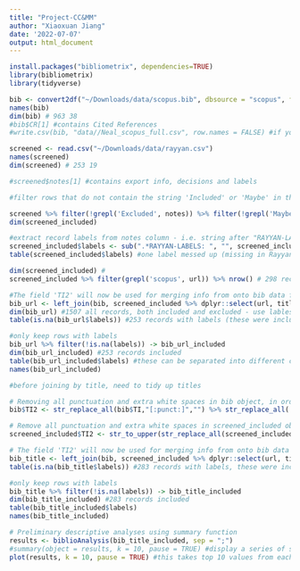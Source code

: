 ```yaml
---
title: "Project-CC&MM"
author: "Xiaoxuan Jiang"
date: '2022-07-07'
output: html_document
---
```


```r
install.packages("bibliometrix", dependencies=TRUE)
library(bibliometrix)
library(tidyverse)
```

```r
bib <- convert2df("~/Downloads/data/scopus.bib", dbsource = "scopus", format = "bibtex") # Convert to a bibliometric data frame
names(bib)
dim(bib) # 963 38 
#bib$CR[1] #contains Cited References
#write.csv(bib, "data//Neal_scopus_full.csv", row.names = FALSE) #if you want to save this data frame as a csv file
```

```r
screened <- read.csv("~/Downloads/data/rayyan.csv")
names(screened)
dim(screened) # 253 19

#screened$notes[1] #contains export info, decisions and labels

#filter rows that do not contain the string 'Included' or 'Maybe' in the notes column

screened %>% filter(!grepl('Excluded', notes)) %>% filter(!grepl('Maybe', notes)) -> screened_included
dim(screened_included)

#extract record labels from notes column - i.e. string after "RAYYAN-LABELS: "
screened_included$labels <- sub(".*RAYYAN-LABELS: ", "", screened_included$notes)
table(screened_included$labels) #one label messed up (missing in Rayyan): screened_included[235,] #key == rayyan-171377150 - should be "Bird,Other,Marine Mammals" 

dim(screened_included) #
screened_included %>% filter(grepl('scopus', url)) %>% nrow() # 298 records from Scopus (these records have doi contained in their url string), some of these records were excluded during Rayyan screening
```

```r
#The field 'TI2' will now be used for merging info from onto bib data frame
bib_url <- left_join(bib, screened_included %>% dplyr::select(url, title, year, journal, labels), by = "url")
dim(bib_url) #1507 all records, both included and excluded - use lables column to separate these
table(is.na(bib_url$labels)) #253 records with labels (these were included, if no lebels - not included)

#only keep rows with labels
bib_url %>% filter(!is.na(labels)) -> bib_url_included
dim(bib_url_included) #253 records included
table(bib_url_included$labels) #these can be separated into different columns, one for each group of animals
names(bib_url_included)
```

```r
#before joining by title, need to tidy up titles

# Removing all punctuation and extra white spaces in bib object, in order to compare dataframes by Title:
bib$TI2 <- str_replace_all(bib$TI,"[:punct:]","") %>% str_replace_all(.,"[ ]+", " ") 

# Remove all punctuation and extra white spaces in screened_included object, in order to compare dataframes by Title:
screened_included$TI2 <- str_to_upper(str_replace_all(screened_included$title,"[:punct:]","")) %>% str_replace_all(.,"[ ]+", " ")

# The field 'TI2' will now be used for merging info from onto bib data frame
bib_title <- left_join(bib, screened_included %>% dplyr::select(url, title, TI2, year, journal, labels), by = "TI2")
table(is.na(bib_title$labels)) #283 records with labels, these were included

#only keep rows with labels
bib_title %>% filter(!is.na(labels)) -> bib_title_included
dim(bib_title_included) #283 records included
table(bib_title_included$labels) 
names(bib_title_included)
```

```r
# Preliminary descriptive analyses using summary function
results <- biblioAnalysis(bib_title_included, sep = ";")
#summary(object = results, k = 10, pause = TRUE) #display a series of summary tables
plot(results, k = 10, pause = TRUE) #this takes top 10 values from each table
```

